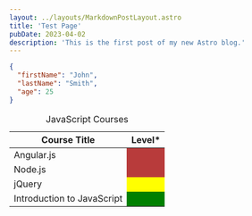 ```yaml
---
layout: ../layouts/MarkdownPostLayout.astro
title: 'Test Page'
pubDate: 2023-04-02
description: 'This is the first post of my new Astro blog.'
---
```


```json
{
  "firstName": "John",
  "lastName": "Smith",
  "age": 25
}
```

<table>
  <caption>JavaScript Courses</caption>
  <thead>
    <tr>
      <th>Course Title</th>
      <th>Level*</th>
    </tr>
  </thead>
  <tbody>
    <tr>
      <td data-label="Course Title">Angular.js</td>
      <td style="background:#b83b3b;" data-label="Level*">
        &nbsp;
      </td>
    </tr>
    <tr>
      <td data-label="Course Title">Node.js</td>
      <td style="background:#b83b3b;" data-label="Level*">
        &nbsp;
      </td>
    </tr>
    <tr>
      <td data-label="Course Title">jQuery</td>
      <td style="background:#ffff00;" data-label="Level*">
        &nbsp;
      </td>
    </tr>
    <tr>
      <td data-label="Course Title">Introduction to JavaScript</td>
      <td style="background:#008000;" data-label="Level*">
        &nbsp;
      </td>
    </tr>
  </tbody>
</table>
